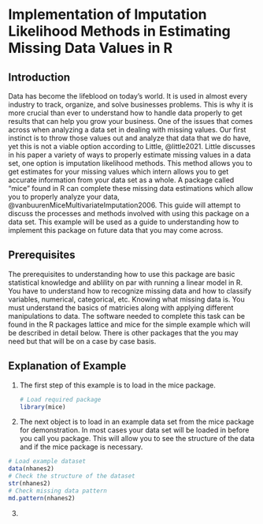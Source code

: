 # Implementation of Imputation Likelihood Methods in Estimating Missing Data Values in R

## Introduction

Data has become the lifeblood on today's world. It is used in almost every industry to track, organize, and solve businesses problems. This is why it is more crucial than ever to understand how to handle data properly to get results that can help you grow your business. One of the issues that comes across when analyzing a data set in dealing with missing values. Our first instinct is to throw those values out and analyze that data that we do have, yet this is not a viable option according to Little, @little2021. Little discusses in his paper a variety of ways to properly estimate missing values in a data set, one option is imputation likelihood methods. This method allows you to get estimates for your missing values which intern allows you to get accurate information from your data set as a whole. A package called "mice" found in R can complete these missing data estimations which allow you to properly analyze your data, @vanbuurenMiceMultivariateImputation2006. This guide will attempt to discuss the processes and methods involved with using this package on a data set. This example will be used as a guide to understanding how to implement this package on future data that you may come across.

## Prerequisites

The prerequisites to understanding how to use this package are basic statistical knowledge and ablility on par with running a linear model in R. You have to understand how to recognize missing data and how to classify variables, numerical, categorical, etc. Knowing what missing data is. You must understand the basics of matricies along with applying different manipulations to data. The software needed to complete this task can be found in the R packages lattice and mice for the simple example which will be described in detail below. There is other packages that the you may need but that will be on a case by case basis.

## Explanation of Example

1.  The first step of this example is to load in the mice package.

    ```r
    # Load required package
    library(mice)
    ```

2.  The next object is to load in an example data set from the mice package for demonstration. In most cases your data set will be loaded in before you call you package. This will allow you to see the structure of the data and if the mice package is necessary.

```r
# Load example dataset
data(nhanes2)
# Check the structure of the dataset
str(nhanes2)
# Check missing data pattern
md.pattern(nhanes2)
```

3.  
